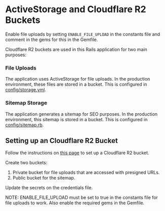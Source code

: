 # ActiveStorage and Cloudflare R2 Buckets

Enable file uploads by setting `ENABLE_FILE_UPLOAD` in the constants file and comment in the gems for this in the Gemfile.

Cloudflare R2 buckets are used in this Rails application for two main purposes:

### File Uploads

The application uses ActiveStorage for file uploads. In the production environment, these files are stored in a bucket. This is configured in [config/storage.yml](https://github.com/danielpaul/RapidRails/blob/main/config/storage.yml).

### Sitemap Storage

The application generates a sitemap for SEO purposes. In the production environment, this sitemap is stored in a bucket. This is configured in [config/sitemap.rb](https://github.com/danielpaul/RapidRails/blob/main/config/sitemap.rb).

## Setting up an Cloudflare R2 Bucket

Follow the instructions on [this page](https://kirillplatonov.com/posts/activestorage-cloudflare-r2/) to set up a Cloudflare R2 bucket.

Create two buckets:
1. Private bucket for file uploads that are accessed with presigned URLs.
2. Public bucket for the sitemap.

Update the secrets on the credentials file.

NOTE: ENABLE_FILE_UPLOAD must be set to true in the constants file for file uploads to work. Also enable the required gems in the Gemfile.